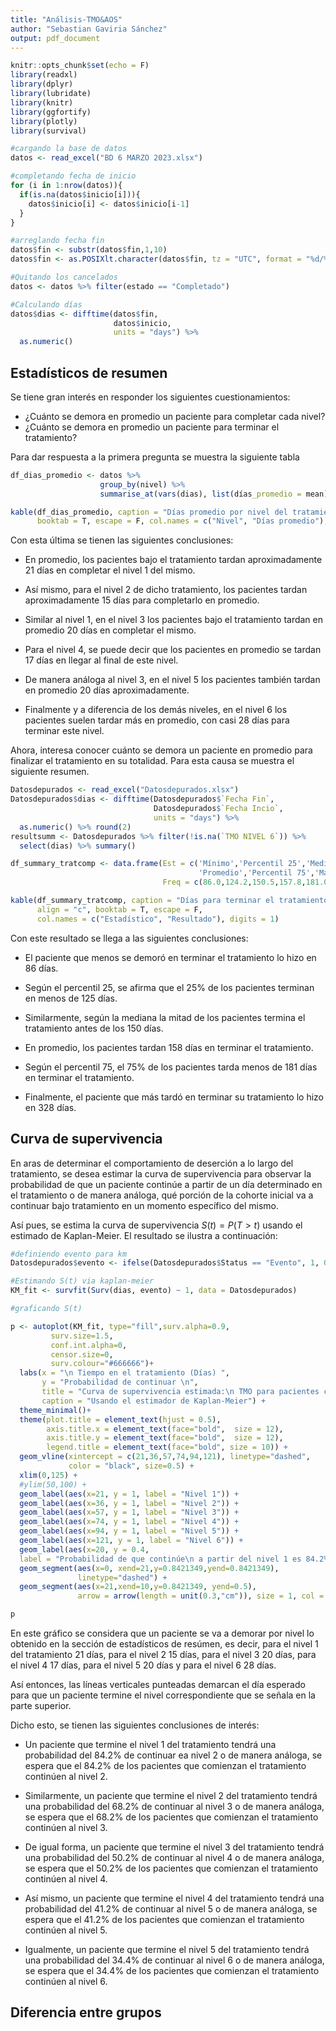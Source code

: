 ```yaml
---
title: "Análisis-TMO&AOS"
author: "Sebastian Gaviria Sánchez"
output: pdf_document
---
```


```r
knitr::opts_chunk$set(echo = F)
library(readxl)
library(dplyr)
library(lubridate)
library(knitr)
library(ggfortify)
library(plotly)
library(survival)
```

```r
#cargando la base de datos
datos <- read_excel("BD 6 MARZO 2023.xlsx")

#completando fecha de inicio
for (i in 1:nrow(datos)){
  if(is.na(datos$inicio[i])){
    datos$inicio[i] <- datos$inicio[i-1]
  }
}

#arreglando fecha fin
datos$fin <- substr(datos$fin,1,10)
datos$fin <- as.POSIXlt.character(datos$fin, tz = "UTC", format = "%d/%m/%Y")

#Quitando los cancelados
datos <- datos %>% filter(estado == "Completado")

#Calculando días
datos$dias <- difftime(datos$fin,
                       datos$inicio, 
                       units = "days") %>%
  as.numeric()
```

## Estadísticos de resumen

Se tiene gran interés en responder los siguientes cuestionamientos:

-   ¿Cuánto se demora en promedio un paciente para completar cada nivel?
-   ¿Cuánto se demora en promedio un paciente para terminar el tratamiento?

Para dar respuesta a la primera pregunta se muestra la siguiente tabla

```r
df_dias_promedio <- datos %>%
                    group_by(nivel) %>%
                    summarise_at(vars(dias), list(días_promedio = mean))

kable(df_dias_promedio, caption = "Días promedio por nivel del tratamiento", align = "c",
      booktab = T, escape = F, col.names = c("Nivel", "Días promedio"), digits = 1)
```

Con esta última se tienen las siguientes conclusiones:

-   En promedio, los pacientes bajo el tratamiento tardan aproximadamente 21 días en completar el nivel 1 del mismo.

-   Así mismo, para el nivel 2 de dicho tratamiento, los pacientes tardan aproximadamente 15 días para completarlo en promedio.

-   Similar al nivel 1, en el nivel 3 los pacientes bajo el tratamiento tardan en promedio 20 días en completar el mismo.

-   Para el nivel 4, se puede decir que los pacientes en promedio se tardan 17 días en llegar al final de este nivel.

-   De manera análoga al nivel 3, en el nivel 5 los pacientes también tardan en promedio 20 días aproximadamente.

-   Finalmente y a diferencia de los demás niveles, en el nivel 6 los pacientes suelen tardar más en promedio, con casi 28 días para terminar este nivel.

Ahora, interesa conocer cuánto se demora un paciente en promedio para finalizar el tratamiento en su totalidad. Para esta causa se muestra el siguiente resumen.

```r
Datosdepurados <- read_excel("Datosdepurados.xlsx")
Datosdepurados$dias <- difftime(Datosdepurados$`Fecha Fin`,
                                Datosdepurados$`Fecha Incio`, 
                                units = "days") %>%
  as.numeric() %>% round(2)
resultsumm <- Datosdepurados %>% filter(!is.na(`TMO NIVEL 6`)) %>% 
  select(dias) %>% summary()

df_summary_tratcomp <- data.frame(Est = c('Mínimo','Percentil 25','Mediana',
                                          'Promedio','Percentil 75','Máximo'),
                                  Freq = c(86.0,124.2,150.5,157.8,181.0,328.0))

kable(df_summary_tratcomp, caption = "Días para terminar el tratamiento", 
      align = "c", booktab = T, escape = F, 
      col.names = c("Estadístico", "Resultado"), digits = 1)

```

Con este resultado se llega a las siguientes conclusiones:

-   El paciente que menos se demoró en terminar el tratamiento lo hizo en 86 días.

-   Según el percentil 25, se afirma que el 25% de los pacientes terminan en menos de 125 días.

-   Similarmente, según la mediana la mitad de los pacientes termina el tratamiento antes de los 150 días.

-   En promedio, los pacientes tardan 158 días en terminar el tratamiento.

-   Según el percentil 75, el 75% de los pacientes tarda menos de 181 días en terminar el tratamiento.

-   Finalmente, el paciente que más tardó en terminar su tratamiento lo hizo en 328 días.

## Curva de supervivencia

En aras de determinar el comportamiento de deserción a lo largo del tratamiento, se desea estimar la curva de supervivencia para observar la probabilidad de que un paciente continúe a partir de un día determinado en el tratamiento o de manera análoga, qué porción de la cohorte inicial va a continuar bajo tratamiento en un momento específico del mismo.

Así pues, se estima la curva de supervivencia $S(t) = P(T > t)$ usando el estimado de Kaplan-Meier. El resultado se ilustra a continuación:

```r
#definiendo evento para km
Datosdepurados$evento <- ifelse(Datosdepurados$Status == "Evento", 1, 0)

#Estimando S(t) via kaplan-meier
KM_fit <- survfit(Surv(dias, evento) ~ 1, data = Datosdepurados)

#graficando S(t)

p <- autoplot(KM_fit, type="fill",surv.alpha=0.9, 
         surv.size=1.5,
         conf.int.alpha=0,
         censor.size=0,
         surv.colour="#666666")+ 
  labs(x = "\n Tiempo en el tratamiento (Días) ", 
       y = "Probabilidad de continuar \n", 
       title = "Curva de supervivencia estimada:\n TMO para pacientes con apnea del sueño",
       caption = "Usando el estimador de Kaplan-Meier") +
  theme_minimal()+
  theme(plot.title = element_text(hjust = 0.5), 
        axis.title.x = element_text(face="bold",  size = 12),
        axis.title.y = element_text(face="bold",  size = 12),
        legend.title = element_text(face="bold", size = 10)) +
  geom_vline(xintercept = c(21,36,57,74,94,121), linetype="dashed", 
             color = "black", size=0.5) +
  xlim(0,125) +
  #ylim(50,100) +
  geom_label(aes(x=21, y = 1, label = "Nivel 1")) +
  geom_label(aes(x=36, y = 1, label = "Nivel 2")) +
  geom_label(aes(x=57, y = 1, label = "Nivel 3")) +
  geom_label(aes(x=74, y = 1, label = "Nivel 4")) +
  geom_label(aes(x=94, y = 1, label = "Nivel 5")) +
  geom_label(aes(x=121, y = 1, label = "Nivel 6")) +
  geom_label(aes(x=20, y = 0.4,
  label = "Probabilidad de que continúe\n a partir del nivel 1 es 84.2%")) +
  geom_segment(aes(x=0, xend=21,y=0.8421349,yend=0.8421349),
               linetype="dashed") +
  geom_segment(aes(x=21,xend=10,y=0.8421349, yend=0.5),
               arrow = arrow(length = unit(0.3,"cm")), size = 1, col = "red")

p
```

En este gráfico se considera que un paciente se va a demorar por nivel lo obtenido en la sección de estadísticos de resúmen, es decir, para el nivel 1 del tratamiento 21 días, para el nivel 2 15 días, para el nivel 3 20 días, para el nivel 4 17 días, para el nivel 5 20 días y para el nivel 6 28 días.

Así entonces, las líneas verticales punteadas demarcan el día esperado para que un paciente termine el nivel correspondiente que se señala en la parte superior.

Dicho esto, se tienen las siguientes conclusiones de interés:

-   Un paciente que termine el nivel 1 del tratamiento tendrá una probabilidad del 84.2% de continuar ea nivel 2 o de manera análoga, se espera que el 84.2% de los pacientes que comienzan el tratamiento continúen al nivel 2.

-   Similarmente, un paciente que termine el nivel 2 del tratamiento tendrá una probabilidad del 68.2% de continuar al nivel 3 o de manera análoga, se espera que el 68.2% de los pacientes que comienzan el tratamiento continúen al nivel 3.

-   De igual forma, un paciente que termine el nivel 3 del tratamiento tendrá una probabilidad del 50.2% de continuar al nivel 4 o de manera análoga, se espera que el 50.2% de los pacientes que comienzan el tratamiento continúen al nivel 4.

-   Así mismo, un paciente que termine el nivel 4 del tratamiento tendrá una probabilidad del 41.2% de continuar al nivel 5 o de manera análoga, se espera que el 41.2% de los pacientes que comienzan el tratamiento continúen al nivel 5.

-   Igualmente, un paciente que termine el nivel 5 del tratamiento tendrá una probabilidad del 34.4% de continuar al nivel 6 o de manera análoga, se espera que el 34.4% de los pacientes que comienzan el tratamiento continúen al nivel 6.

## Diferencia entre grupos

